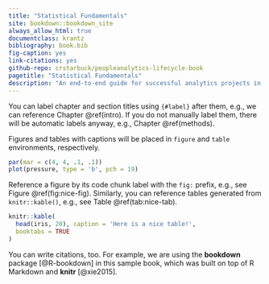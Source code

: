 ```yaml
--- 
title: "Statistical Fundamentals"
site: bookdown::bookdown_site
always_allow_html: true
documentclass: krantz
bibliography: book.bib
fig-caption: yes
link-citations: yes
github-repo: crstarbuck/peopleanalytics-lifecycle-book
pagetitle: "Statistical Fundamentals"
description: "An end-to-end guide for successful analytics projects in the social sciences"
---
```


You can label chapter and section titles using `{#label}` after them, e.g., we can reference Chapter \@ref(intro). If you do not manually label them, there will be automatic labels anyway, e.g., Chapter \@ref(methods).

Figures and tables with captions will be placed in `figure` and `table` environments, respectively.

```r

par(mar = c(4, 4, .1, .1))
plot(pressure, type = 'b', pch = 19)

```

Reference a figure by its code chunk label with the `fig:` prefix, e.g., see Figure \@ref(fig:nice-fig). Similarly, you can reference tables generated from `knitr::kable()`, e.g., see Table \@ref(tab:nice-tab).

```r

knitr::kable(
  head(iris, 20), caption = 'Here is a nice table!',
  booktabs = TRUE
)

```

You can write citations, too. For example, we are using the **bookdown** package [@R-bookdown] in this sample book, which was built on top of R Markdown and **knitr** [@xie2015].
